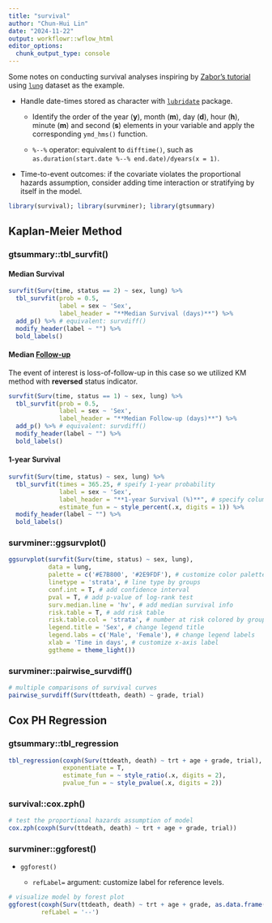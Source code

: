 ```yaml
---
title: "survival"
author: "Chun-Hui Lin"
date: "2024-11-22"
output: workflowr::wflow_html
editor_options:
  chunk_output_type: console
---
```


Some notes on conducting survival analyses inspiring by [Zabor's tutorial](https://www.emilyzabor.com/tutorials/survival_analysis_in_r_tutorial.html) using [`lung`](https://rdrr.io/cran/survival/man/lung.html) dataset as the example.

* Handle date-times stored as character with [`lubridate`](https://lubridate.tidyverse.org/) package.

  * Identify the order of the year (**y**), month (**m**), day (**d**), hour (**h**),
minute (**m**) and second (**s**) elements in your variable and apply the corresponding `ymd_hms()` function.

  * `%--%` operator: equivalent to `difftime()`, such as `as.duration(start.date %--% end.date)/dyears(x = 1)`.
  
* Time-to-event outcomes: if the covariate violates the proportional hazards assumption, consider adding time interaction or stratifying by itself in the model.

```r
library(survival); library(survminer); library(gtsummary)
```

## Kaplan-Meier Method

### gtsummary::tbl_survfit()

#### Median Survival

```r
survfit(Surv(time, status == 2) ~ sex, lung) %>%
  tbl_survfit(prob = 0.5,
              label = sex ~ 'Sex',
              label_header = "**Median Survival (days)**") %>%
  add_p() %>% # equivalent: survdiff()
  modify_header(label ~ "") %>%
  bold_labels()
```

#### Median [Follow-up](https://www.bioinfo-scrounger.com/archives/follow_up_time)

The event of interest is loss-of-follow-up in this case so we utilized KM method with **reversed** status indicator. 

```r
survfit(Surv(time, status == 1) ~ sex, lung) %>%
  tbl_survfit(prob = 0.5,
              label = sex ~ 'Sex',
              label_header = "**Median Follow-up (days)**") %>%
  add_p() %>% # equivalent: survdiff()
  modify_header(label ~ "") %>%
  bold_labels()
```

#### 1-year Survival

```r
survfit(Surv(time, status) ~ sex, lung) %>%
  tbl_survfit(times = 365.25, # speify 1-year probability
              label = sex ~ 'Sex',
              label_header = "**1-year Survival (%)**", # specify column label
              estimate_fun = ~ style_percent(.x, digits = 1)) %>%
  modify_header(label ~ "") %>%
  bold_labels()
```

### survminer::ggsurvplot()

```r
ggsurvplot(survfit(Surv(time, status) ~ sex, lung), 
           data = lung,
           palette = c('#E7B800', '#2E9FDF'), # customize color palettes
           linetype = 'strata', # line type by groups
           conf.int = T, # add confidence interval
           pval = T, # add p-value of log-rank test
           surv.median.line = 'hv', # add median survival info
           risk.table = T, # add risk table
           risk.table.col = 'strata', # number at risk colored by groups
           legend.title = 'Sex', # change legend title
           legend.labs = c('Male', 'Female'), # change legend labels
           xlab = 'Time in days', # customize x-axis label
           ggtheme = theme_light())
```

### survminer::pairwise_survdiff()

```r
# multiple comparisons of survival curves
pairwise_survdiff(Surv(ttdeath, death) ~ grade, trial)
```

## Cox PH Regression

### gtsummary::tbl_regression

```r
tbl_regression(coxph(Surv(ttdeath, death) ~ trt + age + grade, trial),
               exponentiate = T,
               estimate_fun = ~ style_ratio(.x, digits = 2),
               pvalue_fun = ~ style_pvalue(.x, digits = 2))
```

### survival::cox.zph()

```r
# test the proportional hazards assumption of model
cox.zph(coxph(Surv(ttdeath, death) ~ trt + age + grade, trial))
```

### survminer::ggforest()

* `ggforest()`

  * `refLabel=` argument: customize label for reference levels.

```r
# visualize model by forest plot
ggforest(coxph(Surv(ttdeath, death) ~ trt + age + grade, as.data.frame(trial)),
         refLabel = '--')
```
